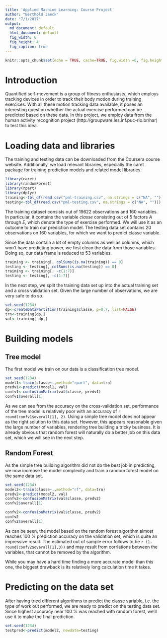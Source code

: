 ```yaml
---
title: 'Applied Machine Learning: Course Project'
author: "Berthold Jaeck"
date: "7/1/2017"
output:
  md_document: default
  html_document: default
  fig_width: 6
  fig_height: 4
  fig_caption: true
---
```


```r
knitr::opts_chunk$set(echo = TRUE, cache=TRUE, fig.width =6, fig.height=4)
```
# Introduction

Quantified self-movement is a group of fitness enthusiasts, which employs tracking devices in order to track their body motion during training exercices. With all these motion tracking data available, it poses an interesting question whether the actual exercise performed can be predicted based on these data. In this project, we employ data from the human activity recognition project (http://groupware.les.inf.puc-rio.br/har) to test this idea.


# Loading data and libraries

The training and testing data can be downloaded from the Coursera course website. Additionally, we load relevant libraries, especially the caret package for training prediction models and related model libraries.

```r
library(caret)
library(randomForest)
library(rpart)
library(dplyr)
training<-tbl_df(read.csv("pml-training.csv", na.strings = c("NA", "")))
testing<-tbl_df(read.csv("pml-testing.csv", na.strings = c("NA", "")))
```

The training dataset consists out of 19622 observations and 160 variables. In particular, it contains the variable *classe* consisting out of 5 factors *A* through *E*, which denote the type of exercise performed. We will use it as an outcome to train our prediction model. The testing data set contains 20 observations on 160 variables, for which we want to predict classe variable.

Since the data contain a lot of empty columns as well as columns, which won't have predicting power, we first clean the data from those variables. Doing so, our data frame is reduced to 53 variables.

```r
training <- training[, colSums(is.na(training)) == 0]
testing <- testing[, colSums(is.na(testing)) == 0]
training <- training[, -c(1:7)]
testing <- testing[, -c(1:7)]
```

In the next step, we split the training data set up into the actual training set and a cross validation set. Given the large number of observations, we are very safe to do so.

```r
set.seed(1234)
dp<-createDataPartition(training$classe, p=0.7, list=FALSE)
trn<-training[dp,]
val<-training[-dp,]
```

# Building models

## Tree model

The first model we train on our data is a classification tree model.

```r
set.seed(1234)
model1<-train(classe~.,method="rpart", data=trn)
predv1<-predict(model1, val)
confv1<-confusionMatrix(val$classe, predv1)
confv1$overall[1]
```

As we can see from the accuracy on the cross-validation set, performance of the tree model is relatively poor with an accuracy of `r round(confv1$overall[1], 2)`. Using a simple tree model does not appear as the right solution to this data set. However, this appears reasonable given the large number of variables, rendering tree building a tricky business. It is already obvious that random forest will naturally do a better job on this data set, which we will see in the next step.

## Random Forest

As the simple tree building algorithm did not do the best job in predicting, we now increase the model complexity and train a random forest model on the same data set.
```r
set.seed(1234)
model2<-train(classe~.,method="rf", data=trn)
predv2<-predict(model2, val)
confv2<-confusionMatrix(val$classe, predv2)
confv2$overall[1]
```

```r
confv2<-confusionMatrix(val$classe, predv2)
confv2
confv2$overall[1]
```

As can be seen, the model based on the random forest algorithm almost reaches 100 % prediction accuracy on the validation set, which is quite an impressive result. The estimated out of sample error follows to be `r (1-round(confv2$overall[1],3))` and may result from corrlations between the variables, that cannot be removed by the algorithm. 

While you may have a hard time finding a more accurate model than this one, the biggest drawback is its relatively long calculation time it takes.

# Predicting on the data set

After having tried different algorithms to predict the classe variable, i.e. the type of work out performed, we are ready to predict on the testing data set. Since highest accuracy near 100 % was reached with random forest, we'll use it to make the final prediction.
```r
set.seed(1234)
testpred<-predict(model2, newdata=testing)
```
